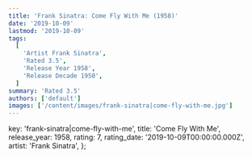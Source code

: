 ```yaml
---
title: 'Frank Sinatra: Come Fly With Me (1958)'
date: '2019-10-09'
lastmod: '2019-10-09'
tags:
  [
    'Artist Frank Sinatra',
    'Rated 3.5',
    'Release Year 1958',
    'Release Decade 1950',
  ]
summary: 'Rated 3.5'
authors: ['default']
images: ['/content/images/frank-sinatra|come-fly-with-me.jpg']
---
```


  key: 'frank-sinatra|come-fly-with-me',
  title: 'Come Fly With Me',
  release_year: 1958,
  rating: 7,
  rating_date: '2019-10-09T00:00:00.000Z',
  artist: 'Frank Sinatra',
};

<MusicRating data={data} />
